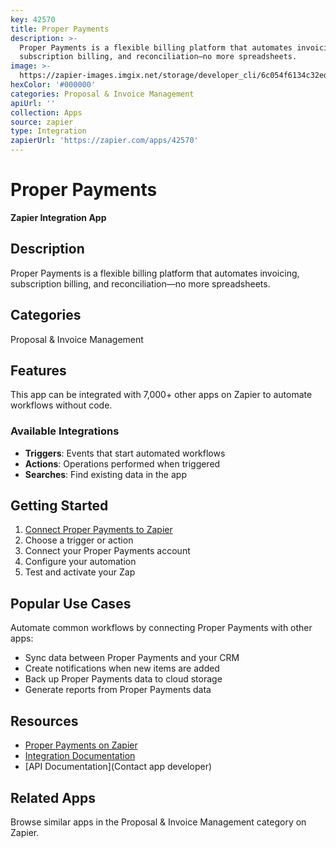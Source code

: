 ```yaml
---
key: 42570
title: Proper Payments
description: >-
  Proper Payments is a flexible billing platform that automates invoicing,
  subscription billing, and reconciliation—no more spreadsheets.
image: >-
  https://zapier-images.imgix.net/storage/developer_cli/6c054f6134c32ed4af27d84f9804b786.png?auto=format%2Ccompress&ixlib=python-3.0.0&q=50
hexColor: '#000000'
categories: Proposal & Invoice Management
apiUrl: ''
collection: Apps
source: zapier
type: Integration
zapierUrl: 'https://zapier.com/apps/42570'
---
```

# Proper Payments

**Zapier Integration App**

## Description

Proper Payments is a flexible billing platform that automates invoicing, subscription billing, and reconciliation—no more spreadsheets.

## Categories

Proposal & Invoice Management

## Features

This app can be integrated with 7,000+ other apps on Zapier to automate workflows without code.

### Available Integrations

- **Triggers**: Events that start automated workflows
- **Actions**: Operations performed when triggered
- **Searches**: Find existing data in the app

## Getting Started

1. [Connect Proper Payments to Zapier](https://zapier.com/apps/42570)
2. Choose a trigger or action
3. Connect your Proper Payments account
4. Configure your automation
5. Test and activate your Zap

## Popular Use Cases

Automate common workflows by connecting Proper Payments with other apps:

- Sync data between Proper Payments and your CRM
- Create notifications when new items are added
- Back up Proper Payments data to cloud storage
- Generate reports from Proper Payments data

## Resources

- [Proper Payments on Zapier](https://zapier.com/apps/42570)
- [Integration Documentation](https://zapier.com/apps/42570/integrations)
- [API Documentation](Contact app developer)

## Related Apps

Browse similar apps in the Proposal & Invoice Management category on Zapier.
